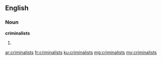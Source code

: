 ==English==

===Noun===
'''criminalists'''

# {{plural of|criminalist}}

[[ar:criminalists]]
[[fr:criminalists]]
[[ku:criminalists]]
[[mg:criminalists]]
[[my:criminalists]]